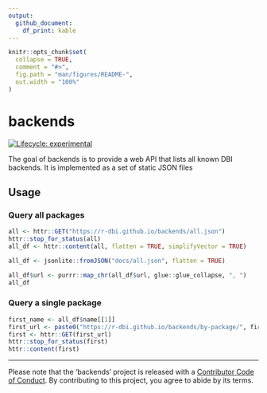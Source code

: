 ```yaml
---
output:
  github_document:
    df_print: kable
---
```


<!-- README.md is generated from README.Rmd. Please edit that file -->

```r
knitr::opts_chunk$set(
  collapse = TRUE,
  comment = "#>",
  fig.path = "man/figures/README-",
  out.width = "100%"
)
```

# backends

<!-- badges: start -->
[![Lifecycle: experimental](https://img.shields.io/badge/lifecycle-experimental-orange.svg)](https://www.tidyverse.org/lifecycle/#experimental)
<!-- badges: end -->

The goal of backends is to provide a web API that lists all known DBI backends.
It is implemented as a set of static JSON files

## Usage

### Query all packages

```r
all <- httr::GET("https://r-dbi.github.io/backends/all.json")
httr::stop_for_status(all)
all_df <- httr::content(all, flatten = TRUE, simplifyVector = TRUE)
```

```r
all_df <- jsonlite::fromJSON("docs/all.json", flatten = TRUE)
```

```r
all_df$url <- purrr::map_chr(all_df$url, glue::glue_collapse, ", ")
all_df
```

### Query a single package

```r
first_name <- all_df$name[[1]]
first_url <- paste0("https://r-dbi.github.io/backends/by-package/", first_name, ".json")
first <- httr::GET(first_url)
httr::stop_for_status(first)
httr::content(first)
```

---

Please note that the 'backends' project is released with a
[Contributor Code of Conduct](CODE_OF_CONDUCT.md).
By contributing to this project, you agree to abide by its terms.
